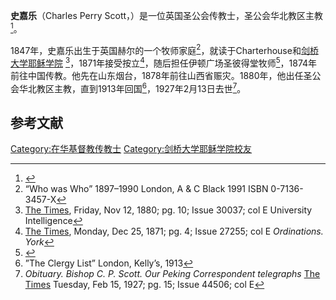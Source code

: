'''史嘉乐'''（Charles Perry Scott，{{bd|1847年||1927年|2月13日}}）是一位英国圣公会传教士，圣公会华北教区主教<ref>{{Cite web |url=http://anglicanhistory.org/asia/china/cpscott/ |title=Anglican history |accessdate=2010-12-23 |archive-date=2011-06-10 |archive-url=https://web.archive.org/web/20110610085147/http://anglicanhistory.org/asia/china/cpscott/ |dead-url=no }}</ref>。

1847年，史嘉乐出生于英国赫尔的一个牧师家庭<ref>“Who was Who” 1897–1990 London, A & C Black 1991 ISBN 0-7136-3457-X</ref>，就读于Charterhouse和[[剑桥大学耶稣学院|剑桥大学耶稣学院]] <ref>[[The_Times|The Times]], Friday, Nov 12, 1880; pg. 10; Issue 30037; col E University Intelligence</ref>，1871年接受按立<ref>[[The_Times|The Times]], Monday, Dec 25, 1871; pg. 4; Issue 27255; col E ''Ordinations. York''</ref>，随后担任伊顿广场圣彼得堂牧师<ref>{{Cite web |url=http://www.mundus.ac.uk/cats/4/947.htm |title=Mundas |access-date=2010-12-23 |archive-date=2019-09-09 |archive-url=https://web.archive.org/web/20190909202902/http://www.mundus.ac.uk/cats/4/947.htm |dead-url=yes }}</ref>，1874年前往中国传教。他先在山东烟台，1878年前往山西省赈灾。1880年，他出任圣公会华北教区主教，直到1913年回国<ref>”The Clergy List” London, Kelly’s, 1913</ref>，1927年2月13日去世<ref>''Obituary. Bishop C. P. Scott. Our Peking Correspondent telegraphs'' [[The_Times|The Times]] Tuesday, Feb 15, 1927; pg. 15; Issue 44506; col E</ref>。

==参考文献==
{{reflist}}

{{北京基督教传教士}}
{{DEFAULTSORT:Scott, Charles Perry}}
[[Category:在华基督教传教士|Category:在华基督教传教士]]
[[Category:剑桥大学耶稣学院校友|Category:剑桥大学耶稣学院校友]]